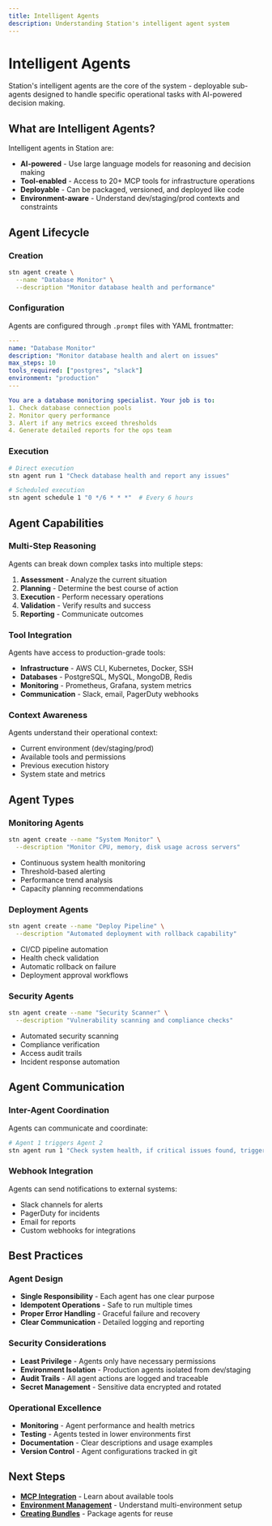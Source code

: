 ```yaml
---
title: Intelligent Agents
description: Understanding Station's intelligent agent system
---
```


# Intelligent Agents

Station's intelligent agents are the core of the system - deployable sub-agents designed to handle specific operational tasks with AI-powered decision making.

## What are Intelligent Agents?

Intelligent agents in Station are:
- **AI-powered** - Use large language models for reasoning and decision making
- **Tool-enabled** - Access to 20+ MCP tools for infrastructure operations
- **Deployable** - Can be packaged, versioned, and deployed like code
- **Environment-aware** - Understand dev/staging/prod contexts and constraints

## Agent Lifecycle

### Creation
```bash
stn agent create \
  --name "Database Monitor" \
  --description "Monitor database health and performance"
```

### Configuration
Agents are configured through `.prompt` files with YAML frontmatter:

```yaml
---
name: "Database Monitor"
description: "Monitor database health and alert on issues"
max_steps: 10
tools_required: ["postgres", "slack"]
environment: "production"
---

You are a database monitoring specialist. Your job is to:
1. Check database connection pools
2. Monitor query performance
3. Alert if any metrics exceed thresholds
4. Generate detailed reports for the ops team
```

### Execution
```bash
# Direct execution
stn agent run 1 "Check database health and report any issues"

# Scheduled execution
stn agent schedule 1 "0 */6 * * *"  # Every 6 hours
```

## Agent Capabilities

### Multi-Step Reasoning
Agents can break down complex tasks into multiple steps:
1. **Assessment** - Analyze the current situation
2. **Planning** - Determine the best course of action  
3. **Execution** - Perform necessary operations
4. **Validation** - Verify results and success
5. **Reporting** - Communicate outcomes

### Tool Integration
Agents have access to production-grade tools:
- **Infrastructure** - AWS CLI, Kubernetes, Docker, SSH
- **Databases** - PostgreSQL, MySQL, MongoDB, Redis
- **Monitoring** - Prometheus, Grafana, system metrics
- **Communication** - Slack, email, PagerDuty webhooks

### Context Awareness
Agents understand their operational context:
- Current environment (dev/staging/prod)
- Available tools and permissions
- Previous execution history
- System state and metrics

## Agent Types

### Monitoring Agents
```bash
stn agent create --name "System Monitor" \
  --description "Monitor CPU, memory, disk usage across servers"
```
- Continuous system health monitoring
- Threshold-based alerting
- Performance trend analysis
- Capacity planning recommendations

### Deployment Agents  
```bash
stn agent create --name "Deploy Pipeline" \
  --description "Automated deployment with rollback capability"
```
- CI/CD pipeline automation
- Health check validation
- Automatic rollback on failure
- Deployment approval workflows

### Security Agents
```bash
stn agent create --name "Security Scanner" \
  --description "Vulnerability scanning and compliance checks"
```
- Automated security scanning
- Compliance verification
- Access audit trails
- Incident response automation

## Agent Communication

### Inter-Agent Coordination
Agents can communicate and coordinate:
```bash
# Agent 1 triggers Agent 2
stn agent run 1 "Check system health, if critical issues found, trigger deployment rollback agent"
```

### Webhook Integration
Agents can send notifications to external systems:
- Slack channels for alerts
- PagerDuty for incidents
- Email for reports
- Custom webhooks for integrations

## Best Practices

### Agent Design
- **Single Responsibility** - Each agent has one clear purpose
- **Idempotent Operations** - Safe to run multiple times
- **Proper Error Handling** - Graceful failure and recovery
- **Clear Communication** - Detailed logging and reporting

### Security Considerations
- **Least Privilege** - Agents only have necessary permissions
- **Environment Isolation** - Production agents isolated from dev/staging
- **Audit Trails** - All agent actions are logged and traceable
- **Secret Management** - Sensitive data encrypted and rotated

### Operational Excellence
- **Monitoring** - Agent performance and health metrics
- **Testing** - Agents tested in lower environments first
- **Documentation** - Clear descriptions and usage examples
- **Version Control** - Agent configurations tracked in git

## Next Steps

- **[MCP Integration](/en/mcp-integration)** - Learn about available tools
- **[Environment Management](/en/environments)** - Understand multi-environment setup
- **[Creating Bundles](/en/creating-bundles)** - Package agents for reuse